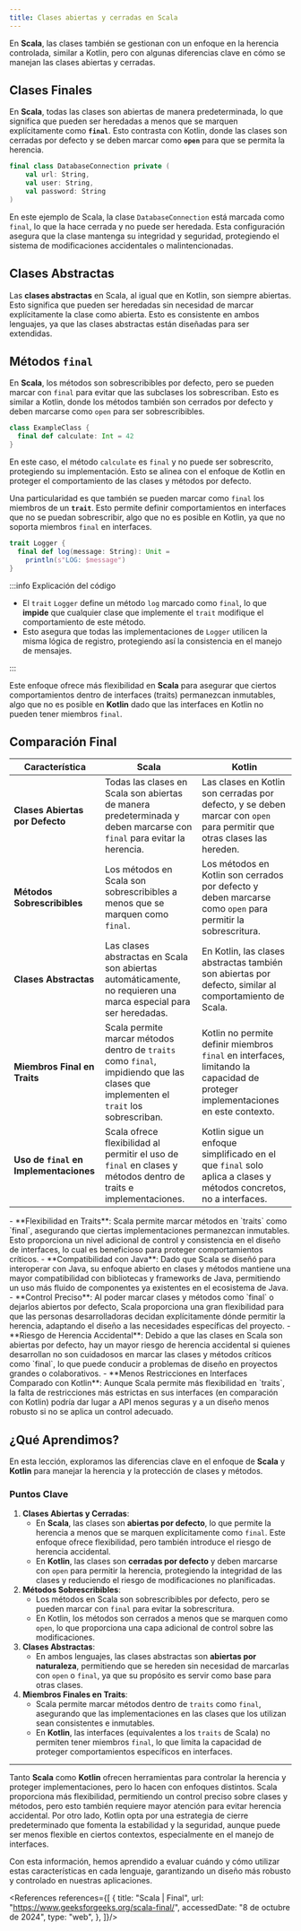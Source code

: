 ```yaml
---
title: Clases abiertas y cerradas en Scala
---
```



<ReadingTime />
<GithubRepoLink user="r8vnhill" repo="" />

En **Scala**, las clases también se gestionan con un enfoque en la herencia controlada, similar a Kotlin, pero con algunas diferencias clave en cómo se manejan las clases abiertas y cerradas.
 
## Clases Finales

En **Scala**, todas las clases son abiertas de manera predeterminada, lo que significa que pueden ser heredadas a menos que se marquen explícitamente como **`final`**. Esto contrasta con Kotlin, donde las clases son cerradas por defecto y se deben marcar como **`open`** para que se permita la herencia.

```scala showLineNumbers
final class DatabaseConnection private (
    val url: String, 
    val user: String, 
    val password: String
)
```

En este ejemplo de Scala, la clase `DatabaseConnection` está marcada como `final`, lo que la hace cerrada y no puede ser heredada. Esta configuración asegura que la clase mantenga su integridad y seguridad, protegiendo el sistema de modificaciones accidentales o malintencionadas.

## Clases Abstractas

Las **clases abstractas** en Scala, al igual que en Kotlin, son siempre abiertas. Esto significa que pueden ser heredadas sin necesidad de marcar explícitamente la clase como abierta. Esto es consistente en ambos lenguajes, ya que las clases abstractas están diseñadas para ser extendidas.

## Métodos `final`

En **Scala**, los métodos son sobrescribibles por defecto, pero se pueden marcar con `final` para evitar que las subclases los sobrescriban. Esto es similar a Kotlin, donde los métodos también son cerrados por defecto y deben marcarse como `open` para ser sobrescribibles.

```scala showLineNumbers
class ExampleClass {
  final def calculate: Int = 42
}
```

En este caso, el método `calculate` es `final` y no puede ser sobrescrito, protegiendo su implementación. Esto se alinea con el enfoque de Kotlin en proteger el comportamiento de las clases y métodos por defecto.

Una particularidad es que también se pueden marcar como `final` los miembros de un **`trait`**. Esto permite definir comportamientos en interfaces que no se puedan sobrescribir, algo que no es posible en Kotlin, ya que no soporta miembros `final` en interfaces.

```scala showLineNumbers
trait Logger {
  final def log(message: String): Unit = 
    println(s"LOG: $message")
}
```

:::info Explicación del código

- El `trait` `Logger` define un método `log` marcado como `final`, lo que **impide** que cualquier clase que implemente el `trait` modifique el comportamiento de este método.
- Esto asegura que todas las implementaciones de `Logger` utilicen la misma lógica de registro, protegiendo así la consistencia en el manejo de mensajes.

:::

Este enfoque ofrece más flexibilidad en **Scala** para asegurar que ciertos comportamientos dentro de interfaces (traits) permanezcan inmutables, algo que no es posible en **Kotlin** dado que las interfaces en Kotlin no pueden tener miembros `final`.

## Comparación Final

| **Característica**              | **Scala**                                                                                                                  | **Kotlin**                                                                                                                 |
|--------------------------------|----------------------------------------------------------------------------------------------------------------------------|---------------------------------------------------------------------------------------------------------------------------|
| **Clases Abiertas por Defecto**| Todas las clases en Scala son abiertas de manera predeterminada y deben marcarse con `final` para evitar la herencia.     | Las clases en Kotlin son cerradas por defecto, y se deben marcar con `open` para permitir que otras clases las hereden.   |
| **Métodos Sobrescribibles**    | Los métodos en Scala son sobrescribibles a menos que se marquen como `final`.                                              | Los métodos en Kotlin son cerrados por defecto y deben marcarse como `open` para permitir la sobrescritura.               |
| **Clases Abstractas**          | Las clases abstractas en Scala son abiertas automáticamente, no requieren una marca especial para ser heredadas.           | En Kotlin, las clases abstractas también son abiertas por defecto, similar al comportamiento de Scala.                     |
| **Miembros Final en Traits**   | Scala permite marcar métodos dentro de `traits` como `final`, impidiendo que las clases que implementen el `trait` los sobrescriban. | Kotlin no permite definir miembros `final` en interfaces, limitando la capacidad de proteger implementaciones en este contexto. |
| **Uso de `final` en Implementaciones**| Scala ofrece flexibilidad al permitir el uso de `final` en clases y métodos dentro de traits e implementaciones.        | Kotlin sigue un enfoque simplificado en el que `final` solo aplica a clases y métodos concretos, no a interfaces.         |

<ProCons>
    <Pros>
        - **Flexibilidad en Traits**: Scala permite marcar métodos en `traits` como `final`, asegurando que ciertas implementaciones permanezcan inmutables. Esto proporciona un nivel adicional de control y consistencia en el diseño de interfaces, lo cual es beneficioso para proteger comportamientos críticos.
        - **Compatibilidad con Java**: Dado que Scala se diseñó para interoperar con Java, su enfoque abierto en clases y métodos mantiene una mayor compatibilidad con bibliotecas y frameworks de Java, permitiendo un uso más fluido de componentes ya existentes en el ecosistema de Java.
        - **Control Preciso**: Al poder marcar clases y métodos como `final` o dejarlos abiertos por defecto, Scala proporciona una gran flexibilidad para que las personas desarrolladoras decidan explícitamente dónde permitir la herencia, adaptando el diseño a las necesidades específicas del proyecto.
    </Pros>
    <Cons>
        - **Riesgo de Herencia Accidental**: Debido a que las clases en Scala son abiertas por defecto, hay un mayor riesgo de herencia accidental si quienes desarrollan no son cuidadosos en marcar las clases y métodos críticos como `final`, lo que puede conducir a problemas de diseño en proyectos grandes o colaborativos.
        - **Menos Restricciones en Interfaces Comparado con Kotlin**: Aunque Scala permite más flexibilidad en `traits`, la falta de restricciones más estrictas en sus interfaces (en comparación con Kotlin) podría dar lugar a API menos seguras y a un diseño menos robusto si no se aplica un control adecuado.
    </Cons>
</ProCons>

## ¿Qué Aprendimos?

En esta lección, exploramos las diferencias clave en el enfoque de **Scala** y **Kotlin** para manejar la herencia y la protección de clases y métodos.

### Puntos Clave

1. **Clases Abiertas y Cerradas**:
   - En **Scala**, las clases son **abiertas por defecto**, lo que permite la herencia a menos que se marquen explícitamente como `final`. Este enfoque ofrece flexibilidad, pero también introduce el riesgo de herencia accidental.
   - En **Kotlin**, las clases son **cerradas por defecto** y deben marcarse con `open` para permitir la herencia, protegiendo la integridad de las clases y reduciendo el riesgo de modificaciones no planificadas.
2. **Métodos Sobrescribibles**:
   - Los métodos en Scala son sobrescribibles por defecto, pero se pueden marcar con `final` para evitar la sobrescritura. 
   - En Kotlin, los métodos son cerrados a menos que se marquen como `open`, lo que proporciona una capa adicional de control sobre las modificaciones.
3. **Clases Abstractas**:
   - En ambos lenguajes, las clases abstractas son **abiertas por naturaleza**, permitiendo que se hereden sin necesidad de marcarlas con `open` o `final`, ya que su propósito es servir como base para otras clases.
4. **Miembros Finales en Traits**:
   - Scala permite marcar métodos dentro de `traits` como `final`, asegurando que las implementaciones en las clases que los utilizan sean consistentes e inmutables.
   - En **Kotlin**, las interfaces (equivalentes a los `traits` de Scala) no permiten tener miembros `final`, lo que limita la capacidad de proteger comportamientos específicos en interfaces.

---

Tanto **Scala** como **Kotlin** ofrecen herramientas para controlar la herencia y proteger implementaciones, pero lo hacen con enfoques distintos. Scala proporciona más flexibilidad, permitiendo un control preciso sobre clases y métodos, pero esto también requiere mayor atención para evitar herencia accidental. Por otro lado, Kotlin opta por una estrategia de cierre predeterminado que fomenta la estabilidad y la seguridad, aunque puede ser menos flexible en ciertos contextos, especialmente en el manejo de interfaces.

Con esta información, hemos aprendido a evaluar cuándo y cómo utilizar estas características en cada lenguaje, garantizando un diseño más robusto y controlado en nuestras aplicaciones.

<References references={[
  {
      title: "Scala | Final",
      url: "https://www.geeksforgeeks.org/scala-final/",
      accessedDate: "8 de octubre de 2024",
      type: "web",
  },
]}/>
